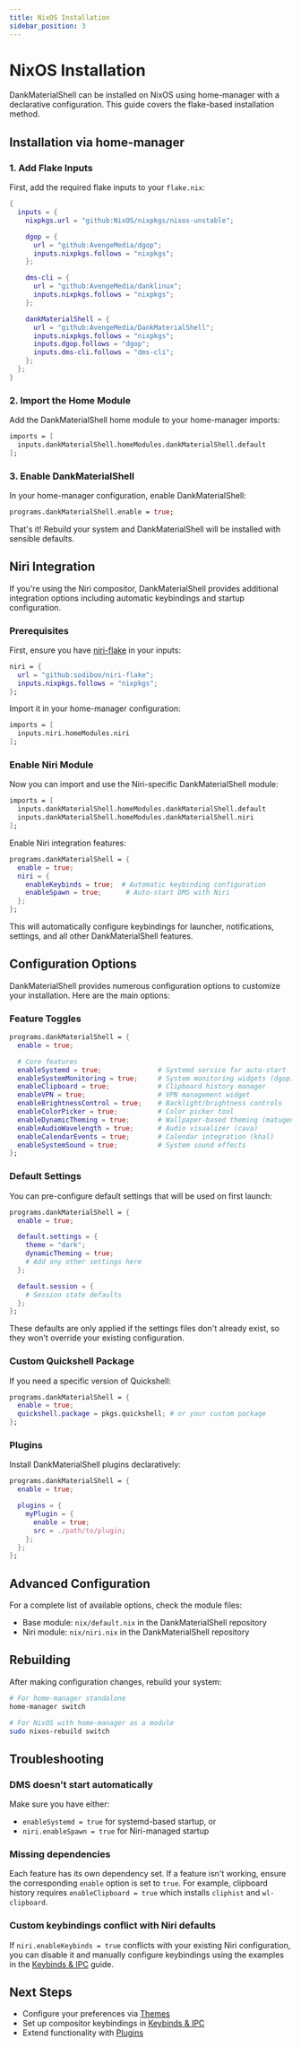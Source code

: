 ```yaml
---
title: NixOS Installation
sidebar_position: 3
---
```


# NixOS Installation

DankMaterialShell can be installed on NixOS using home-manager with a declarative configuration. This guide covers the flake-based installation method.

## Installation via home-manager

### 1. Add Flake Inputs

First, add the required flake inputs to your `flake.nix`:

```nix
{
  inputs = {
    nixpkgs.url = "github:NixOS/nixpkgs/nixos-unstable";

    dgop = {
      url = "github:AvengeMedia/dgop";
      inputs.nixpkgs.follows = "nixpkgs";
    };

    dms-cli = {
      url = "github:AvengeMedia/danklinux";
      inputs.nixpkgs.follows = "nixpkgs";
    };

    dankMaterialShell = {
      url = "github:AvengeMedia/DankMaterialShell";
      inputs.nixpkgs.follows = "nixpkgs";
      inputs.dgop.follows = "dgop";
      inputs.dms-cli.follows = "dms-cli";
    };
  };
}
```

### 2. Import the Home Module

Add the DankMaterialShell home module to your home-manager imports:

```nix
imports = [
  inputs.dankMaterialShell.homeModules.dankMaterialShell.default
];
```

### 3. Enable DankMaterialShell

In your home-manager configuration, enable DankMaterialShell:

```nix
programs.dankMaterialShell.enable = true;
```

That's it! Rebuild your system and DankMaterialShell will be installed with sensible defaults.

## Niri Integration

If you're using the Niri compositor, DankMaterialShell provides additional integration options including automatic keybindings and startup configuration.

### Prerequisites

First, ensure you have [niri-flake](https://github.com/sodiboo/niri-flake) in your inputs:

```nix
niri = {
  url = "github:sodiboo/niri-flake";
  inputs.nixpkgs.follows = "nixpkgs";
};
```

Import it in your home-manager configuration:

```nix
imports = [
  inputs.niri.homeModules.niri
];
```

### Enable Niri Module

Now you can import and use the Niri-specific DankMaterialShell module:

```nix
imports = [
  inputs.dankMaterialShell.homeModules.dankMaterialShell.default
  inputs.dankMaterialShell.homeModules.dankMaterialShell.niri
];
```

Enable Niri integration features:

```nix
programs.dankMaterialShell = {
  enable = true;
  niri = {
    enableKeybinds = true;  # Automatic keybinding configuration
    enableSpawn = true;      # Auto-start DMS with Niri
  };
};
```

This will automatically configure keybindings for launcher, notifications, settings, and all other DankMaterialShell features.

## Configuration Options

DankMaterialShell provides numerous configuration options to customize your installation. Here are the main options:

### Feature Toggles

```nix
programs.dankMaterialShell = {
  enable = true;

  # Core features
  enableSystemd = true;              # Systemd service for auto-start
  enableSystemMonitoring = true;     # System monitoring widgets (dgop)
  enableClipboard = true;            # Clipboard history manager
  enableVPN = true;                  # VPN management widget
  enableBrightnessControl = true;    # Backlight/brightness controls
  enableColorPicker = true;          # Color picker tool
  enableDynamicTheming = true;       # Wallpaper-based theming (matugen)
  enableAudioWavelength = true;      # Audio visualizer (cava)
  enableCalendarEvents = true;       # Calendar integration (khal)
  enableSystemSound = true;          # System sound effects
};
```

### Default Settings

You can pre-configure default settings that will be used on first launch:

```nix
programs.dankMaterialShell = {
  enable = true;

  default.settings = {
    theme = "dark";
    dynamicTheming = true;
    # Add any other settings here
  };

  default.session = {
    # Session state defaults
  };
};
```

These defaults are only applied if the settings files don't already exist, so they won't override your existing configuration.

### Custom Quickshell Package

If you need a specific version of Quickshell:

```nix
programs.dankMaterialShell = {
  enable = true;
  quickshell.package = pkgs.quickshell; # or your custom package
};
```

### Plugins

Install DankMaterialShell plugins declaratively:

```nix
programs.dankMaterialShell = {
  enable = true;

  plugins = {
    myPlugin = {
      enable = true;
      src = ./path/to/plugin;
    };
  };
};
```

## Advanced Configuration

For a complete list of available options, check the module files:
- Base module: `nix/default.nix` in the DankMaterialShell repository
- Niri module: `nix/niri.nix` in the DankMaterialShell repository

## Rebuilding

After making configuration changes, rebuild your system:

```bash
# For home-manager standalone
home-manager switch

# For NixOS with home-manager as a module
sudo nixos-rebuild switch
```

## Troubleshooting

### DMS doesn't start automatically

Make sure you have either:
- `enableSystemd = true` for systemd-based startup, or
- `niri.enableSpawn = true` for Niri-managed startup

### Missing dependencies

Each feature has its own dependency set. If a feature isn't working, ensure the corresponding `enable` option is set to `true`. For example, clipboard history requires `enableClipboard = true` which installs `cliphist` and `wl-clipboard`.

### Custom keybindings conflict with Niri defaults

If `niri.enableKeybinds = true` conflicts with your existing Niri configuration, you can disable it and manually configure keybindings using the examples in the [Keybinds & IPC](keybinds-ipc) guide.

## Next Steps

- Configure your preferences via [Themes](application-themes)
- Set up compositor keybindings in [Keybinds & IPC](keybinds-ipc)
- Extend functionality with [Plugins](plugins-overview)
